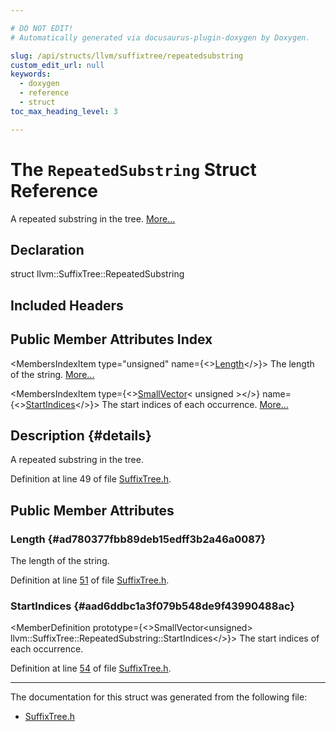```yaml
---

# DO NOT EDIT!
# Automatically generated via docusaurus-plugin-doxygen by Doxygen.

slug: /api/structs/llvm/suffixtree/repeatedsubstring
custom_edit_url: null
keywords:
  - doxygen
  - reference
  - struct
toc_max_heading_level: 3

---
```





# The `RepeatedSubstring` Struct Reference

<DoxygenPage pluginConfig={pluginConfig}>

A repeated substring in the tree. <a href="#details">More...</a>

## Declaration

<CodeBlock>struct llvm::SuffixTree::RepeatedSubstring</CodeBlock>

## Included Headers

<IncludesList>
<IncludesListItem
  filePath="llvm/Support/SuffixTree.h"
  permalink="/docs/api/files/include/include/llvm/include/llvm/support/suffixtree-h"
  isLocal="true" />
</IncludesList>

## Public Member Attributes Index

<MembersIndex>

<MembersIndexItem
  type="unsigned"
  name={<><a href="#ad780377fbb89deb15edff3b2a46a0087">Length</a></>}>
The length of the string. <a href="#ad780377fbb89deb15edff3b2a46a0087">More...</a>
</MembersIndexItem>

<MembersIndexItem
  type={<><a href="/docs/api/classes/llvm/smallvector">SmallVector</a>&lt; unsigned &gt;</>}
  name={<><a href="#aad6ddbc1a3f079b548de9f43990488ac">StartIndices</a></>}>
The start indices of each occurrence. <a href="#aad6ddbc1a3f079b548de9f43990488ac">More...</a>
</MembersIndexItem>

</MembersIndex>

## Description {#details}

A repeated substring in the tree.

Definition at line 49 of file <a href="/docs/api/files/include/include/llvm/include/llvm/support/suffixtree-h">SuffixTree.h</a>.

<SectionDefinition>

## Public Member Attributes

### Length {#ad780377fbb89deb15edff3b2a46a0087}

<MemberDefinition
  prototype="unsigned llvm::SuffixTree::RepeatedSubstring::Length">
The length of the string.

Definition at line <a href="/docs/api/files/include/include/llvm/include/llvm/support/suffixtree-h/#l00051">51</a> of file <a href="/docs/api/files/include/include/llvm/include/llvm/support/suffixtree-h">SuffixTree.h</a>.
</MemberDefinition>

### StartIndices {#aad6ddbc1a3f079b548de9f43990488ac}

<MemberDefinition
  prototype={<>SmallVector&lt;unsigned&gt; llvm::SuffixTree::RepeatedSubstring::StartIndices</>}>
The start indices of each occurrence.

Definition at line <a href="/docs/api/files/include/include/llvm/include/llvm/support/suffixtree-h/#l00054">54</a> of file <a href="/docs/api/files/include/include/llvm/include/llvm/support/suffixtree-h">SuffixTree.h</a>.
</MemberDefinition>

</SectionDefinition>

<hr/>

The documentation for this struct was generated from the following file:

<ul>
<li><a href="/docs/api/files/include/include/llvm/include/llvm/support/suffixtree-h">SuffixTree.h</a></li>
</ul>

</DoxygenPage>
